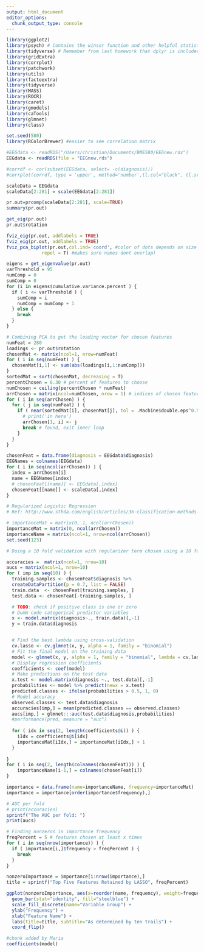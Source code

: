 ```yaml
---
output: html_document
editor_options: 
  chunk_output_type: console
---
```

```r
library(ggplot2)
library(psych) # Contains the winsor function and other helpful statistical tools
library(tidyverse) # Remember from last homework that dplyr is included in tidyverse
library(gridExtra)
library(corrplot)
library(patchwork)
library(utils)
library(factoextra)
library(tidyverse)
library(MASS)
library(ROCR)
library(caret)
library(gmodels)
library(caTools)
library(glmnet)
library(class)

set.seed(580)
library(RColorBrewer) #easier to see correlation matrix
```


```r
#EEGdata <- readRDS("/Users/christian/Documents/BME580/EEGnew.rds")
EEGdata <- readRDS(file = "EEGnew.rds")

#corrdf <- cor(subset(EEGdata, select= -c(diagnosis)))
#corrplot(corrdf, type = 'upper', method='number',tl.col="black", tl.srt=45, title='Correlation of EEG Data', mar=c(0,0,1,0), col=brewer.pal(n=10,name="RdBu"))
```

```r
scaleData = EEGdata
scaleData[2:281] = scale(EEGdata[2:281])
```

```r
pr.out=prcomp(scaleData[2:281], scale=TRUE)
summary(pr.out)
```

```r
get_eig(pr.out)
pr.out$rotation
```

```r
fviz_eig(pr.out, addlabels = TRUE)
fviz_eig(pr.out, addlabels = TRUE)
fviz_pca_biplot(pr.out,col.ind='coord', #color of dots depends on size of loading
             repel = T) #makes sure names dont overlap)
```

```r
eigens = get_eigenvalue(pr.out)
varThreshold = 95
numComp = 0
sumComp = 0
for (i in eigens$cumulative.variance.percent ) {
  if ( i <= varThreshold ) {
    sumComp = i
    numComp = numComp + 1
  } else {
    break
  }
}
```

```r
# Combining PCA to get the loading vector for chosen features
numFeat = 280
loadings <- pr.out$rotation
chosenMat <- matrix(ncol=1, nrow=numFeat)
for ( i in seq(numFeat) ) {
  chosenMat[i,1] <- sum(abs(loadings[i,1:numComp]))
}
sortedMat = sort(chosenMat, decreasing = T)
percentChosen = 0.30 # percent of features to choose
numChosen = ceiling(percentChosen * numFeat)
arrChosen = matrix(ncol=numChosen, nrow = 1) # indices of chosen features
for ( i in seq(arrChosen) ) {
  for ( j in seq(numFeat) ) {
    if ( near(sortedMat[i], chosenMat[j], tol = .Machine$double.eps^0.5) ) {
      # print('in here')
      arrChosen[1, i] <- j
      break # found, exit inner loop
    }
  }
}

chosenFeat = data.frame(diagnosis = EEGdata$diagnosis)
EEGNames = colnames(EEGdata)
for ( i in seq(ncol(arrChosen)) ) {
  index = arrChosen[i]
  name = EEGNames[index]
  # chosenFeat[[name]] <- EEGdata[,index]
  chosenFeat[[name]] <- scaleData[,index]
}
```

```r
# Regularized Logistic Regression
# Ref: http://www.sthda.com/english/articles/36-classification-methods-essentials/149-penalized-logistic-regression-essentials-in-r-ridge-lasso-and-elastic-net/

# importanceMat = matrix(0, 1, ncol(arrChosen))
importanceMat = matrix(0, ncol(arrChosen))
importanceName = matrix(ncol=1, nrow=ncol(arrChosen))
set.seed(123)

# Doing a 10 fold validation with regularizer term chosen using a 10 fold internal cross validation. Feature importance histogram in plotted

accuracies =  matrix(ncol=1, nrow=10)
aucs = matrix(ncol=1, nrow=10)
for ( imp in seq(10) ) {
  training.samples <- chosenFeat$diagnosis %>% 
  createDataPartition(p = 0.7, list = FALSE)
  train.data  <- chosenFeat[training.samples, ]
  test.data <- chosenFeat[-training.samples, ]

  # TODO: check if positive class is one or zero
  # Dumm code categorical predictor variables
  x <- model.matrix(diagnosis~., train.data)[,-1]
  y = train.data$diagnosis


  # Find the best lambda using cross-validation
  cv.lasso <- cv.glmnet(x, y, alpha = 1, family = "binomial")
  # Fit the final model on the training data
  model <- glmnet(x, y, alpha = 1, family = "binomial", lambda = cv.lasso$lambda.min)
  # Display regression coefficients
  coefficients <- coef(model)
  # Make predictions on the test data
  x.test <- model.matrix(diagnosis ~., test.data)[,-1]
  probabilities <- model %>% predict(newx = x.test)
  predicted.classes <- ifelse(probabilities > 0.5, 1, 0)
  # Model accuracy
  observed.classes <- test.data$diagnosis
  accuracies[imp,] = mean(predicted.classes == observed.classes)
  aucs[imp,] = glmnet:::auc(test.data$diagnosis,probabilities)
  #performance(pred, measure = "auc")
  
  for ( idx in seq(2, length(coefficients@i)) ) {
    iIdx = coefficients@i[idx]
    importanceMat[iIdx,] = importanceMat[iIdx,] + 1
  }
  
}
for ( i in seq(2, length(colnames(chosenFeat))) ) {
    importanceName[i-1,] = colnames(chosenFeat[i])
}

importance = data.frame(name=importanceName, frequency=importanceMat)
importance = importance[order(importance$frequency),]

# AUC per fold
# print(accuracies)
sprintf("The AUC per fold: ")
print(aucs)
```


```r
# Finding nonzeros in importance frequency
freqPercent = 5 # features chosen at least x times
for ( i in seq(nrow(importance)) ) {
  if ( importance[i,]$frequency > freqPercent ) {
    break
  }
}

nonzeroImportance = importance[i:nrow(importance),]
title = sprintf("Top Five Features Retained by LASSO", freqPercent)

ggplot(nonzeroImportance, aes(x=reorder(name, frequency), weight=frequency, (color=frequency))) + 
  geom_bar(stat="identity", fill="steelblue") +
  scale_fill_discrete(name="Variable Group") +
  ylab("Frequency") +
  xlab("Feature Name") +
  labs(title=title, subtitle="As determined by ten trails") +
  coord_flip()

```

```r
#chunk added by Maria
coefficients(model)
```

